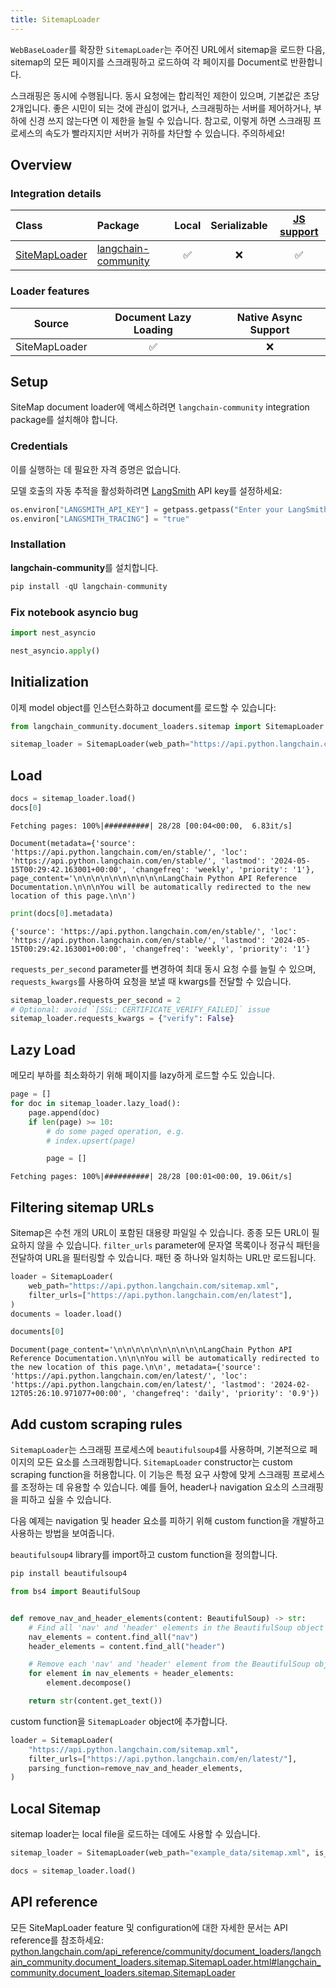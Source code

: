 ```yaml
---
title: SitemapLoader
---
```


`WebBaseLoader`를 확장한 `SitemapLoader`는 주어진 URL에서 sitemap을 로드한 다음, sitemap의 모든 페이지를 스크래핑하고 로드하여 각 페이지를 Document로 반환합니다.

스크래핑은 동시에 수행됩니다. 동시 요청에는 합리적인 제한이 있으며, 기본값은 초당 2개입니다. 좋은 시민이 되는 것에 관심이 없거나, 스크래핑하는 서버를 제어하거나, 부하에 신경 쓰지 않는다면 이 제한을 늘릴 수 있습니다. 참고로, 이렇게 하면 스크래핑 프로세스의 속도가 빨라지지만 서버가 귀하를 차단할 수 있습니다. 주의하세요!

## Overview

### Integration details

| Class | Package | Local | Serializable | [JS support](https://js.langchain.com/docs/integrations/document_loaders/web_loaders/sitemap/)|
| :--- | :--- | :---: | :---: |  :---: |
| [SiteMapLoader](https://python.langchain.com/api_reference/community/document_loaders/langchain_community.document_loaders.sitemap.SitemapLoader.html#langchain_community.document_loaders.sitemap.SitemapLoader) | [langchain-community](https://python.langchain.com/api_reference/community/index.html) | ✅ | ❌ | ✅ |

### Loader features

| Source | Document Lazy Loading | Native Async Support
| :---: | :---: | :---: |
| SiteMapLoader | ✅ | ❌ |

## Setup

SiteMap document loader에 액세스하려면 `langchain-community` integration package를 설치해야 합니다.

### Credentials

이를 실행하는 데 필요한 자격 증명은 없습니다.

모델 호출의 자동 추적을 활성화하려면 [LangSmith](https://docs.smith.langchain.com/) API key를 설정하세요:

```python
os.environ["LANGSMITH_API_KEY"] = getpass.getpass("Enter your LangSmith API key: ")
os.environ["LANGSMITH_TRACING"] = "true"
```

### Installation

**langchain-community**를 설치합니다.

```python
pip install -qU langchain-community
```

### Fix notebook asyncio bug

```python
import nest_asyncio

nest_asyncio.apply()
```

## Initialization

이제 model object를 인스턴스화하고 document를 로드할 수 있습니다:

```python
from langchain_community.document_loaders.sitemap import SitemapLoader
```

```python
sitemap_loader = SitemapLoader(web_path="https://api.python.langchain.com/sitemap.xml")
```

## Load

```python
docs = sitemap_loader.load()
docs[0]
```

```output
Fetching pages: 100%|##########| 28/28 [00:04<00:00,  6.83it/s]
```

```output
Document(metadata={'source': 'https://api.python.langchain.com/en/stable/', 'loc': 'https://api.python.langchain.com/en/stable/', 'lastmod': '2024-05-15T00:29:42.163001+00:00', 'changefreq': 'weekly', 'priority': '1'}, page_content='\n\n\n\n\n\n\n\n\n\nLangChain Python API Reference Documentation.\n\n\nYou will be automatically redirected to the new location of this page.\n\n')
```

```python
print(docs[0].metadata)
```

```output
{'source': 'https://api.python.langchain.com/en/stable/', 'loc': 'https://api.python.langchain.com/en/stable/', 'lastmod': '2024-05-15T00:29:42.163001+00:00', 'changefreq': 'weekly', 'priority': '1'}
```

`requests_per_second` parameter를 변경하여 최대 동시 요청 수를 늘릴 수 있으며, `requests_kwargs`를 사용하여 요청을 보낼 때 kwargs를 전달할 수 있습니다.

```python
sitemap_loader.requests_per_second = 2
# Optional: avoid `[SSL: CERTIFICATE_VERIFY_FAILED]` issue
sitemap_loader.requests_kwargs = {"verify": False}
```

## Lazy Load

메모리 부하를 최소화하기 위해 페이지를 lazy하게 로드할 수도 있습니다.

```python
page = []
for doc in sitemap_loader.lazy_load():
    page.append(doc)
    if len(page) >= 10:
        # do some paged operation, e.g.
        # index.upsert(page)

        page = []
```

```output
Fetching pages: 100%|##########| 28/28 [00:01<00:00, 19.06it/s]
```

## Filtering sitemap URLs

Sitemap은 수천 개의 URL이 포함된 대용량 파일일 수 있습니다. 종종 모든 URL이 필요하지 않을 수 있습니다. `filter_urls` parameter에 문자열 목록이나 정규식 패턴을 전달하여 URL을 필터링할 수 있습니다. 패턴 중 하나와 일치하는 URL만 로드됩니다.

```python
loader = SitemapLoader(
    web_path="https://api.python.langchain.com/sitemap.xml",
    filter_urls=["https://api.python.langchain.com/en/latest"],
)
documents = loader.load()
```

```python
documents[0]
```

```output
Document(page_content='\n\n\n\n\n\n\n\n\n\nLangChain Python API Reference Documentation.\n\n\nYou will be automatically redirected to the new location of this page.\n\n', metadata={'source': 'https://api.python.langchain.com/en/latest/', 'loc': 'https://api.python.langchain.com/en/latest/', 'lastmod': '2024-02-12T05:26:10.971077+00:00', 'changefreq': 'daily', 'priority': '0.9'})
```

## Add custom scraping rules

`SitemapLoader`는 스크래핑 프로세스에 `beautifulsoup4`를 사용하며, 기본적으로 페이지의 모든 요소를 스크래핑합니다. `SitemapLoader` constructor는 custom scraping function을 허용합니다. 이 기능은 특정 요구 사항에 맞게 스크래핑 프로세스를 조정하는 데 유용할 수 있습니다. 예를 들어, header나 navigation 요소의 스크래핑을 피하고 싶을 수 있습니다.

다음 예제는 navigation 및 header 요소를 피하기 위해 custom function을 개발하고 사용하는 방법을 보여줍니다.

`beautifulsoup4` library를 import하고 custom function을 정의합니다.

```python
pip install beautifulsoup4
```

```python
from bs4 import BeautifulSoup


def remove_nav_and_header_elements(content: BeautifulSoup) -> str:
    # Find all 'nav' and 'header' elements in the BeautifulSoup object
    nav_elements = content.find_all("nav")
    header_elements = content.find_all("header")

    # Remove each 'nav' and 'header' element from the BeautifulSoup object
    for element in nav_elements + header_elements:
        element.decompose()

    return str(content.get_text())
```

custom function을 `SitemapLoader` object에 추가합니다.

```python
loader = SitemapLoader(
    "https://api.python.langchain.com/sitemap.xml",
    filter_urls=["https://api.python.langchain.com/en/latest/"],
    parsing_function=remove_nav_and_header_elements,
)
```

## Local Sitemap

sitemap loader는 local file을 로드하는 데에도 사용할 수 있습니다.

```python
sitemap_loader = SitemapLoader(web_path="example_data/sitemap.xml", is_local=True)

docs = sitemap_loader.load()
```

## API reference

모든 SiteMapLoader feature 및 configuration에 대한 자세한 문서는 API reference를 참조하세요: [python.langchain.com/api_reference/community/document_loaders/langchain_community.document_loaders.sitemap.SitemapLoader.html#langchain_community.document_loaders.sitemap.SitemapLoader](https://python.langchain.com/api_reference/community/document_loaders/langchain_community.document_loaders.sitemap.SitemapLoader.html#langchain_community.document_loaders.sitemap.SitemapLoader)